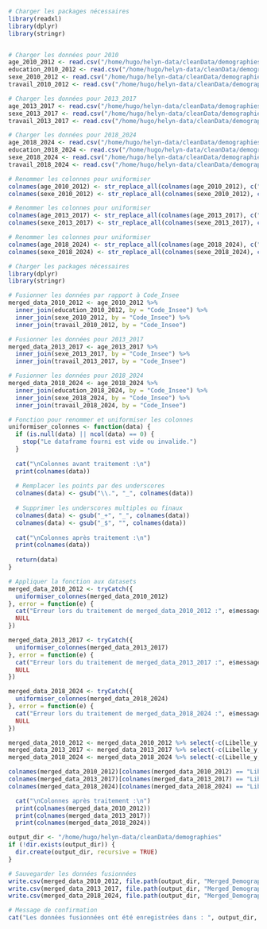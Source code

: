 ```r
# Charger les packages nécessaires
library(readxl)
library(dplyr)
library(stringr)


# Charger les données pour 2010
age_2010_2012 <- read.csv("/home/hugo/helyn-data/cleanData/demographies/Age_2010_2012.csv", sep = ";", skip= 0)
education_2010_2012 <- read.csv("/home/hugo/helyn-data/cleanData/demographies/Education_2010_2012.csv", skip= 0)
sexe_2010_2012 <- read.csv("/home/hugo/helyn-data/cleanData/demographies/Sexe_2010_2012.csv", sep = ";", skip= 0)
travail_2010_2012 <- read.csv("/home/hugo/helyn-data/cleanData/demographies/Travail_2010_2012.csv", skip= 0)

# Charger les données pour 2013_2017
age_2013_2017 <- read.csv("/home/hugo/helyn-data/cleanData/demographies/Age_2013_2017.csv", sep = ";", skip = 0)
sexe_2013_2017 <- read.csv("/home/hugo/helyn-data/cleanData/demographies/Sexe_2013_2017.csv", sep = ";", skip = 0)
travail_2013_2017 <- read.csv("/home/hugo/helyn-data/cleanData/demographies/Travail_2013_2017.csv", skip = 0)

# Charger les données pour 2018_2024
age_2018_2024 <- read.csv("/home/hugo/helyn-data/cleanData/demographies/Age_2018_2024.csv", sep = ";", skip = 0)
education_2018_2024 <- read.csv("/home/hugo/helyn-data/cleanData/demographies/Education_2018_2024.csv", skip = 0)
sexe_2018_2024 <- read.csv("/home/hugo/helyn-data/cleanData/demographies/Sexe_2018_2024.csv", sep = ";", skip = 0)
travail_2018_2024 <- read.csv("/home/hugo/helyn-data/cleanData/demographies/Travail_2018_2024.csv", skip = 0)

# Renommer les colonnes pour uniformiser
colnames(age_2010_2012) <- str_replace_all(colnames(age_2010_2012), c("Code.Commune" = "Code_Insee", "Nom.Commune" = "Libelle"))
colnames(sexe_2010_2012) <- str_replace_all(colnames(sexe_2010_2012), c("Code.Commune" = "Code_Insee", "Nom.Commune" = "Libelle"))

# Renommer les colonnes pour uniformiser
colnames(age_2013_2017) <- str_replace_all(colnames(age_2013_2017), c("Code.Commune" = "Code_Insee", "Nom.Commune" = "Libelle"))
colnames(sexe_2013_2017) <- str_replace_all(colnames(sexe_2013_2017), c("Code.Commune" = "Code_Insee", "Nom.Commune" = "Libelle"))

# Renommer les colonnes pour uniformiser
colnames(age_2018_2024) <- str_replace_all(colnames(age_2018_2024), c("Code.Commune" = "Code_Insee", "Nom.Commune" = "Libelle"))
colnames(sexe_2018_2024) <- str_replace_all(colnames(sexe_2018_2024), c("Code.Commune" = "Code_Insee", "Nom.Commune" = "Libelle"))
```

```r
# Charger les packages nécessaires
library(dplyr)
library(stringr)

# Fusionner les données par rapport à Code_Insee
merged_data_2010_2012 <- age_2010_2012 %>%
  inner_join(education_2010_2012, by = "Code_Insee") %>%
  inner_join(sexe_2010_2012, by = "Code_Insee") %>%
  inner_join(travail_2010_2012, by = "Code_Insee")

# Fusionner les données pour 2013_2017
merged_data_2013_2017 <- age_2013_2017 %>%
  inner_join(sexe_2013_2017, by = "Code_Insee") %>%
  inner_join(travail_2013_2017, by = "Code_Insee")

# Fusionner les données pour 2018_2024
merged_data_2018_2024 <- age_2018_2024 %>%
  inner_join(education_2018_2024, by = "Code_Insee") %>%
  inner_join(sexe_2018_2024, by = "Code_Insee") %>%
  inner_join(travail_2018_2024, by = "Code_Insee")
```

```r
# Fonction pour renommer et uniformiser les colonnes
uniformiser_colonnes <- function(data) {
  if (is.null(data) || ncol(data) == 0) {
    stop("Le dataframe fourni est vide ou invalide.")
  }
  
  cat("\nColonnes avant traitement :\n")
  print(colnames(data))
  
  # Remplacer les points par des underscores
  colnames(data) <- gsub("\\.", "_", colnames(data))
  
  # Supprimer les underscores multiples ou finaux
  colnames(data) <- gsub("_+", "_", colnames(data))
  colnames(data) <- gsub("_$", "", colnames(data))
  
  cat("\nColonnes après traitement :\n")
  print(colnames(data))
  
  return(data)
}

# Appliquer la fonction aux datasets
merged_data_2010_2012 <- tryCatch({
  uniformiser_colonnes(merged_data_2010_2012)
}, error = function(e) {
  cat("Erreur lors du traitement de merged_data_2010_2012 :", e$message, "\n")
  NULL
})

merged_data_2013_2017 <- tryCatch({
  uniformiser_colonnes(merged_data_2013_2017)
}, error = function(e) {
  cat("Erreur lors du traitement de merged_data_2013_2017 :", e$message, "\n")
  NULL
})

merged_data_2018_2024 <- tryCatch({
  uniformiser_colonnes(merged_data_2018_2024)
}, error = function(e) {
  cat("Erreur lors du traitement de merged_data_2018_2024 :", e$message, "\n")
  NULL
})
```

```r
merged_data_2010_2012 <- merged_data_2010_2012 %>% select(-c(Libelle_y, Libelle_y_y, Libelle_x_x))
merged_data_2013_2017 <- merged_data_2013_2017 %>% select(-c(Libelle_y, Libelle))
merged_data_2018_2024 <- merged_data_2018_2024 %>% select(-c(Libelle_y, Libelle_y_y, Libelle_x_x))

colnames(merged_data_2010_2012)[colnames(merged_data_2010_2012) == "Libelle_x"] <- "Libelle"
colnames(merged_data_2013_2017)[colnames(merged_data_2013_2017) == "Libelle_x"] <- "Libelle"
colnames(merged_data_2018_2024)[colnames(merged_data_2018_2024) == "Libelle_x"] <- "Libelle"

  cat("\nColonnes après traitement :\n")
  print(colnames(merged_data_2010_2012))
  print(colnames(merged_data_2013_2017))
  print(colnames(merged_data_2018_2024))

```

```r
output_dir <- "/home/hugo/helyn-data/cleanData/demographies"
if (!dir.exists(output_dir)) {
  dir.create(output_dir, recursive = TRUE)
}

# Sauvegarder les données fusionnées
write.csv(merged_data_2010_2012, file.path(output_dir, "Merged_Demographies_2010_2012.csv"), row.names = FALSE)
write.csv(merged_data_2013_2017, file.path(output_dir, "Merged_Demographies_2013_2017.csv"), row.names = FALSE)
write.csv(merged_data_2018_2024, file.path(output_dir, "Merged_Demographies_2018_2024.csv"), row.names = FALSE)

# Message de confirmation
cat("Les données fusionnées ont été enregistrées dans : ", output_dir, "\n")
```